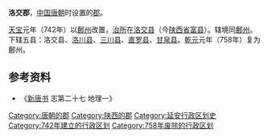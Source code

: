 '''洛交郡'''，[[中国|中国]][[唐朝|唐朝]]时设置的[[郡|郡]]。

[[天宝_(唐朝)|天宝]]元年（742年）以[[鄜州|鄜州]]改置，[[治所|治所]]在[[洛交县|洛交县]]（今[[陕西省|陕西省]][[富县|富县]]）。辖境同[[鄜州|鄜州]]。下辖五县：洛交县、[[洛川县|洛川县]]、[[三川县|三川县]]、[[直罗县|直罗县]]、[[甘泉县|甘泉县]]。[[乾元_(唐朝)|乾元]]元年（758年）复为鄜州。

== 参考资料 ==

*《[[新唐书|新唐书]] 志第二十七 地理一》

{{唐朝行政区划小作品}}
{{DEFAULTSORT:L}}
[[Category:唐朝的郡|Category:唐朝的郡]]
[[Category:陕西的郡|Category:陕西的郡]]
[[Category:延安行政区划史|Category:延安行政区划史]]
[[Category:742年建立的行政区划|Category:742年建立的行政区划]]
[[Category:758年废除的行政区划|Category:758年废除的行政区划]]